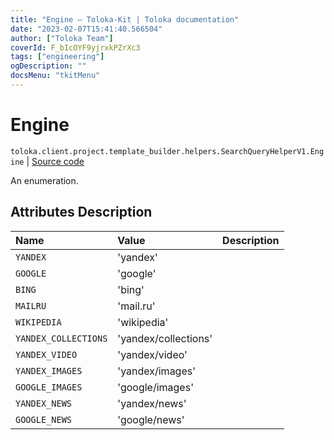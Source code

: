 ```yaml
---
title: "Engine — Toloka-Kit | Toloka documentation"
date: "2023-02-07T15:41:40.566504"
author: ["Toloka Team"]
coverId: F_bIcOYF9yjrxkPZrXc3
tags: ["engineering"]
ogDescription: ""
docsMenu: "tkitMenu"
---
```


# Engine
`toloka.client.project.template_builder.helpers.SearchQueryHelperV1.Engine` | [Source code](https://github.com/Toloka/toloka-kit/blob/v1.1.3/src/client/project/template_builder/helpers.py#L169)

An enumeration.

## Attributes Description

| Name | Value | Description |
| :------| :-----------| :----------|
`YANDEX`|'yandex'|
`GOOGLE`|'google'|
`BING`|'bing'|
`MAILRU`|'mail.ru'|
`WIKIPEDIA`|'wikipedia'|
`YANDEX_COLLECTIONS`|'yandex/collections'|
`YANDEX_VIDEO`|'yandex/video'|
`YANDEX_IMAGES`|'yandex/images'|
`GOOGLE_IMAGES`|'google/images'|
`YANDEX_NEWS`|'yandex/news'|
`GOOGLE_NEWS`|'google/news'|